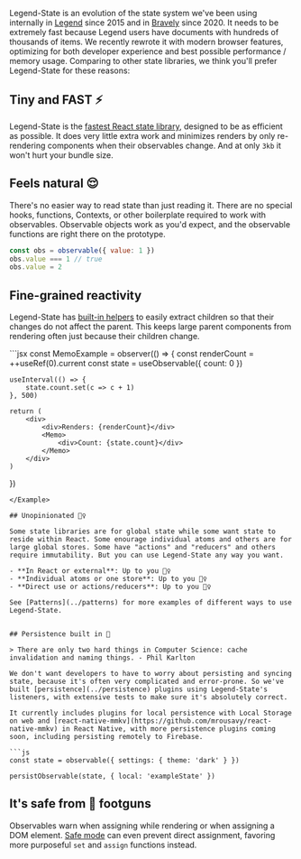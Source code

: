 Legend-State is an evolution of the state system we've been using internally in [Legend](https://www.legendapp.com) since 2015 and in [Bravely](https://www.bravely.io) since 2020. It needs to be extremely fast because Legend users have documents with hundreds of thousands of items. We recently rewrote it with modern browser features, optimizing for both developer experience and best possible performance / memory usage. Comparing to other state libraries, we think you'll prefer Legend-State for these reasons:


## Tiny and FAST ⚡️

Legend-State is the [fastest React state library](../fast), designed to be as efficient as possible. It does very little extra work and minimizes renders by only re-rendering components when their observables change. And at only `3kb` it won't hurt your bundle size.


## Feels natural 😌

There's no easier way to read state than just reading it. There are no special hooks, functions, Contexts, or other boilerplate required to work with observables. Observable objects work as you'd expect, and the observable functions are right there on the prototype.

```js
const obs = observable({ value: 1 })
obs.value === 1 // true
obs.value = 2
```


## Fine-grained reactivity

Legend-State has [built-in helpers](../fine-grained-reactivity) to easily extract children so that their changes do not affect the parent. This keeps large parent components from rendering often just because their children change.

<Example name="Memo">
```jsx
const MemoExample = observer(() => {
    const renderCount = ++useRef(0).current
    const state = useObservable({ count: 0 })

    useInterval(() => {
        state.count.set(c => c + 1)
    }, 500)

    return (
        <div>
            <div>Renders: {renderCount}</div>
            <Memo>
                <div>Count: {state.count}</div>
            </Memo>
        </div>
    )
})
```
</Example>

## Unopinionated 🤷‍♀️

Some state libraries are for global state while some want state to reside within React. Some enourage individual atoms and others are for large global stores. Some have "actions" and "reducers" and others require immutability. But you can use Legend-State any way you want.

- **In React or external**: Up to you 🤷‍♀️
- **Individual atoms or one store**: Up to you 🤷‍♀️
- **Direct use or actions/reducers**: Up to you 🤷‍♀️

See [Patterns](../patterns) for more examples of different ways to use Legend-State.


## Persistence built in 💾

> There are only two hard things in Computer Science: cache invalidation and naming things. - Phil Karlton

We don't want developers to have to worry about persisting and syncing state, because it's often very complicated and error-prone. So we've built [persistence](../persistence) plugins using Legend-State's listeners, with extensive tests to make sure it's absolutely correct.

It currently includes plugins for local persistence with Local Storage on web and [react-native-mmkv](https://github.com/mrousavy/react-native-mmkv) in React Native, with more persistence plugins coming soon, including persisting remotely to Firebase.

```js
const state = observable({ settings: { theme: 'dark' } })

persistObservable(state, { local: 'exampleState' })
```


## It's safe from 🔫 footguns

Observables warn when assigning while rendering or when assigning a DOM element. [Safe mode](../observable#safe-mode) can even prevent direct assignment, favoring more purposeful `set` and `assign` functions instead.

